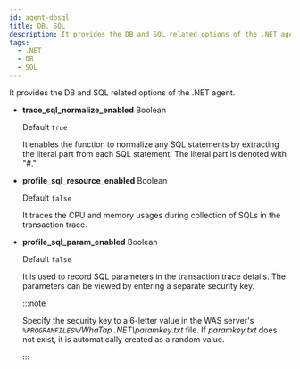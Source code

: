```yaml
---
id: agent-dbsql
title: DB, SQL
description: It provides the DB and SQL related options of the .NET agent.
tags:
  - .NET
  - DB
  - SQL
---
```


It provides the DB and SQL related options of the .NET agent.

- **trace_sql_normalize_enabled** <span class='type'>Boolean</span>

  Default `true`

  It enables the function to normalize any SQL statements by extracting the literal part from each SQL statement. The literal part is denoted with "#."

- **profile_sql_resource_enabled** <span class='type'>Boolean</span>

  Default `false`

  It traces the CPU and memory usages during collection of SQLs in the transaction trace.

- **profile_sql_param_enabled** <span class='type'>Boolean</span><ScrollToLink anchor='profile-sql-param' />

  Default `false`

  It is used to record SQL parameters in the transaction trace details. The parameters can be viewed by entering a separate security key.

  :::note

  Specify the security key to a 6-letter value in the WAS server's _`%PROGRAMFILES%`/WhaTap .NET\\paramkey.txt_ file. If _paramkey.txt_ does not exist, it is automatically created as a random value.

  :::

